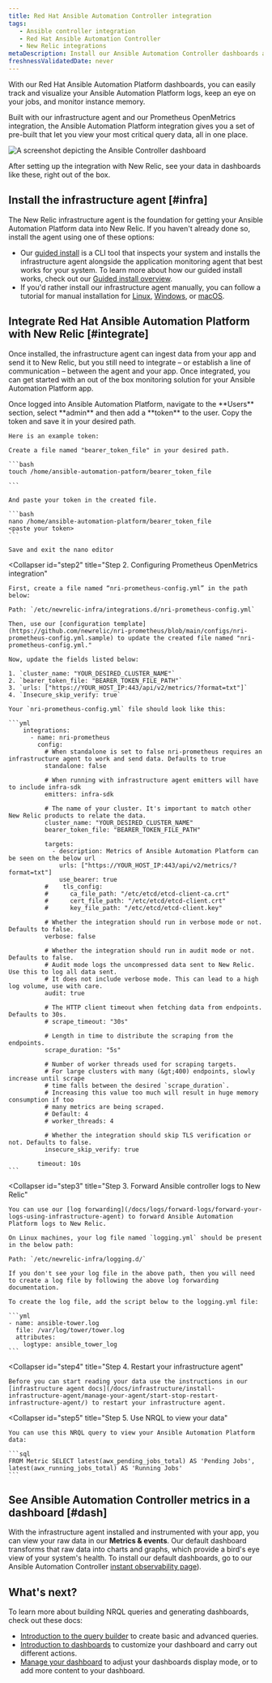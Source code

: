 ```yaml
---
title: Red Hat Ansible Automation Controller integration
tags:
   - Ansible controller integration
   - Red Hat Ansible Automation Controller
   - New Relic integrations
metaDescription: Install our Ansible Automation Controller dashboards and see your Ansible data in New Relic.
freshnessValidatedDate: never
---
```


With our Red Hat Ansible Automation Platform dashboards, you can easily track and visualize your Ansible Automation Platform logs, keep an eye on your jobs, and monitor instance memory.

Built with our infrastructure agent and our Prometheus OpenMetrics integration, the Ansible Automation Platform integration gives you a set of pre-built <InlinePopover type="dashboards"/> that let you view your most critical query data, all in one place.

<img
  title="Ansible Controller"
  alt="A screenshot depicting the Ansible Controller dashboard"
  src="/images/infrastructure_screenshot-full_ansible-controller-dashboard.webp"
/>

<figcaption>
  After setting up the integration with New Relic, see your data in dashboards like these, right out of the box.
</figcaption>

## Install the infrastructure agent [#infra]

The New Relic infrastructure agent is the foundation for getting your Ansible Automation Platform data into New Relic. If you haven't already done so, install the agent using one of these options:

* Our [guided install](https://one.newrelic.com/marketplace?state=15321ec0-7cd8-0c04-52bf-7b65778f2e8c) is a CLI tool that inspects your system and installs the infrastructure agent alongside the application monitoring agent that best works for your system. To learn more about how our guided install works, check out our [Guided install overview](/docs/infrastructure/host-integrations/installation/new-relic-guided-install-overview).
* If you'd rather install our infrastructure agent manually, you can follow a tutorial for manual installation for [Linux](/docs/infrastructure/install-infrastructure-agent/linux-installation/install-infrastructure-monitoring-agent-linux), [Windows](/docs/infrastructure/install-infrastructure-agent/windows-installation/install-infrastructure-monitoring-agent-windows/), or [macOS](/docs/infrastructure/install-infrastructure-agent/macos-installation/install-infrastructure-monitoring-agent-macos/).

## Integrate Red Hat Ansible Automation Platform with New Relic [#integrate]

Once installed, the infrastructure agent can ingest data from your app and send it to New Relic, but you still need to integrate – or establish a line of communication – between the agent and your app. Once integrated, you can get started with an out of the box monitoring solution for your Ansible Automation Platform app.

<CollapserGroup>
  <Collapser
    id="step1"
    title="Step 1. Create a bearer token on Ansible Automation Platform"
  >
    Once logged into Ansible Automation Platform, navigate to the <DNT>**Users**</DNT> section, select <DNT>**admin**</DNT> and then add a <DNT>**token**</DNT> to the user. Copy the token and save it in your desired path.

    Here is an example token:

    Create a file named "bearer_token_file" in your desired path.

    ```bash
    touch /home/ansible-automation-patform/bearer_token_file

    ```

    And paste your token in the created file.

    ```bash
    nano /home/ansible-automation-platform/bearer_token_file
    <paste your token>
    ```

    Save and exit the nano editor
  </Collapser>

  <Collapser
    id="step2"
    title="Step 2. Configuring Prometheus OpenMetrics integration"
  >
    First, create a file named “nri-prometheus-config.yml” in the path below:

    Path: `/etc/newrelic-infra/integrations.d/nri-prometheus-config.yml`

    Then, use our [configuration template](https://github.com/newrelic/nri-prometheus/blob/main/configs/nri-prometheus-config.yml.sample) to update the created file named "nri-prometheus-config.yml."

    Now, update the fields listed below:

    1. `cluster_name: "YOUR_DESIRED_CLUSTER_NAME"`
    2. `bearer_token_file: "BEARER_TOKEN_FILE_PATH"`
    3. `urls: ["https://YOUR_HOST_IP:443/api/v2/metrics/?format=txt"]`
    4. `Insecure_skip_verify: true`

    Your `nri-prometheus-config.yml` file should look like this:

    ```yml
        integrations:
          - name: nri-prometheus
            config:
              # When standalone is set to false nri-prometheus requires an infrastructure agent to work and send data. Defaults to true
              standalone: false

              # When running with infrastructure agent emitters will have to include infra-sdk
              emitters: infra-sdk

              # The name of your cluster. It's important to match other New Relic products to relate the data.
              cluster_name: "YOUR_DESIRED_CLUSTER_NAME"
              bearer_token_file: "BEARER_TOKEN_FILE_PATH"

              targets:
                - description: Metrics of Ansible Automation Platform can be seen on the below url
                  urls: ["https://YOUR_HOST_IP:443/api/v2/metrics/?format=txt"]
                  use_bearer: true
              #    tls_config:
              #      ca_file_path: "/etc/etcd/etcd-client-ca.crt"
              #      cert_file_path: "/etc/etcd/etcd-client.crt"
              #      key_file_path: "/etc/etcd/etcd-client.key"

              # Whether the integration should run in verbose mode or not. Defaults to false.
              verbose: false

              # Whether the integration should run in audit mode or not. Defaults to false.
              # Audit mode logs the uncompressed data sent to New Relic. Use this to log all data sent.
              # It does not include verbose mode. This can lead to a high log volume, use with care.
              audit: true

              # The HTTP client timeout when fetching data from endpoints. Defaults to 30s.
              # scrape_timeout: "30s"

              # Length in time to distribute the scraping from the endpoints.
              scrape_duration: "5s"

              # Number of worker threads used for scraping targets.
              # For large clusters with many (&gt;400) endpoints, slowly increase until scrape
              # time falls between the desired `scrape_duration`.
              # Increasing this value too much will result in huge memory consumption if too
              # many metrics are being scraped.
              # Default: 4
              # worker_threads: 4

              # Whether the integration should skip TLS verification or not. Defaults to false.
              insecure_skip_verify: true

            timeout: 10s
    ```
  </Collapser>

  <Collapser
    id="step3"
    title="Step 3. Forward Ansible controller logs to New Relic"
  >
    You can use our [log forwarding](/docs/logs/forward-logs/forward-your-logs-using-infrastructure-agent) to forward Ansible Automation Platform logs to New Relic.

    On Linux machines, your log file named `logging.yml` should be present in the below path:

    Path: `/etc/newrelic-infra/logging.d/`

    If you don't see your log file in the above path, then you will need to create a log file by following the above log forwarding documentation.

    To create the log file, add the script below to the logging.yml file:

    ```yml
    - name: ansible-tower.log
      file: /var/log/tower/tower.log
      attributes:
        logtype: ansible_tower_log
    ```
  </Collapser>

  <Collapser
    id="step4"
    title="Step 4. Restart your infrastructure agent"
  >
    Before you can start reading your data use the instructions in our [infrastructure agent docs](/docs/infrastructure/install-infrastructure-agent/manage-your-agent/start-stop-restart-infrastructure-agent/) to restart your infrastructure agent.
  </Collapser>

  <Collapser
    id="step5"
    title="Step 5. Use NRQL to view your data"
  >
    You can use this NRQL query to view your Ansible Automation Platform data:

    ```sql
    FROM Metric SELECT latest(awx_pending_jobs_total) AS 'Pending Jobs', latest(awx_running_jobs_total) AS 'Running Jobs'
    ```
  </Collapser>
</CollapserGroup>

## See Ansible Automation Controller metrics in a dashboard [#dash]

With the infrastructure agent installed and instrumented with your app, you can view your raw data in our <DNT>**Metrics & events**</DNT>. Our default dashboard transforms that raw data into charts and graphs, which provide a bird's eye view of your system's health. To install our default dashboards, go to our Ansible Automation Controller [instant observability page](https://newrelic.com/instant-observability/ansible-automation-controller)).

## What's next?

To learn more about building NRQL queries and generating dashboards, check out these docs:

* [Introduction to the query builder](/docs/query-your-data/explore-query-data/query-builder/introduction-query-builder) to create basic and advanced queries.
* [Introduction to dashboards](/docs/query-your-data/explore-query-data/dashboards/introduction-dashboards) to customize your dashboard and carry out different actions.
* [Manage your dashboard](/docs/query-your-data/explore-query-data/dashboards/manage-your-dashboard) to adjust your dashboards display mode, or to add more content to your dashboard.
